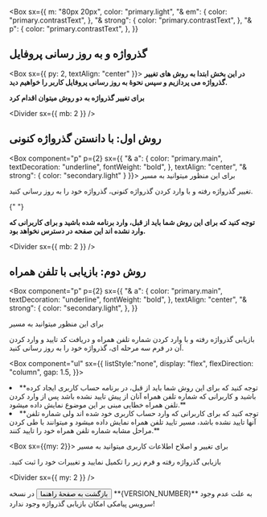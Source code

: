 
<Box
  sx={{
    m: "80px 20px",
    color: "primary.light",
    "& em": {
      color: "primary.contrastText",
    },
    "& strong": {
      color: "primary.contrastText",
    },
    "& p": {
      color: "primary.contrastText",
    },
  }}
>

## گذرواژه و به روز رسانی پروفایل

<Box sx={{ py: 2, textAlign: "center" }}>
  **در این بخش ابتدا به روش های تغییر گذرواژه می پردازیم و سپس نحوۀ به روز رسانی پروفایل کاربر را خواهیم دید.**

**برای تغییر گذرواژه به دو روش میتوان اقدام کرد**

</Box>

<Divider sx={{ mb: 2 }} />

## **روش اول:** با دانستن گذرواژه کنونی

<Box component="p" p={2} sx={{
  "& a": {
    color: "primary.main",
    textDecoration: "underline",
    fontWeight: "bold",
  },
  textAlign: "center",
  "& strong": {
    color: "secondary.light"
  }
}}>
  برای این منظور میتوانید به مسیر 
 <Link href="/auth/change-password">تغییر گذرواژه</Link>
  رفته و با وارد کردن گذرواژه کنونی، گذرواژه خود را به روز رسانی کنید.

{" "}

<Box display="flex" py={4}>
  <ChangePasswordForm mdx />
</Box>

**توجه کنید که برای این روش شما باید از قبل، وارد برنامه شده باشید و برای کاربرانی که وارد نشده اند این صفحه در دسترس نخواهد بود.**

</Box>

<Divider sx={{ mb: 2 }} />
## **روش دوم:** بازیابی با تلفن همراه

<Box
  component="p"
  p={2}
  sx={{
    "& a": {
      color: "primary.main",
      textDecoration: "underline",
      fontWeight: "bold",
    },
    textAlign: "center",
    "& strong": {
      color: "secondary.light",
    },
  }}
>
  برای این منظور میتوانید به مسیر
  <Link href="/password-recovery">بازیابی گذرواژه</Link>
  رفته و با وارد کردن شماره تلفن همراه و دریافت کد تایید و وارد کردن آن در فرم سه مرحله ای، گذرواژه خود را به روز
  رسانی کنید.
  <Box py={4}></Box>

<Box component="ul" sx={{
  listStyle:"none",
  display: "flex",
  flexDirection: "column",
  gap: 1.5,
}}>

<li>
 **توجه کنید که برای این روش شما باید از قبل، در برنامه حساب کاربری ایجاد کرده باشید و کاربرانی که شماره تلفن همراه آنان از پیش تایید نشده باشد پس از وارد کردن تلفن همراه خطایی مبنی بر این موضوع نمایش داده میشود.**
</li>
<li>
 **توجه کنید که برای کاربرانی که وارد حساب کاربری خود شده اند ولی شماره تلفن آنها تایید نشده باشد، مسیر <Link href="/auth/confirm-phone-number">تایید تلفن همراه</Link> نمایش داده میشود و میتوانند با طی کردن مراحل مشابه شماره تلفن همراه خود را تایید کنند.**
</li>
<Divider mt={2} />
</Box>

<Box sx={{my: 2}}>
برای تغییر و اصلاح اطلاعات کاربری میتوانید به مسیر 
<Link href="/auth/update-profile">بازیابی گذرواژه</Link>
رفته و فرم زیر را تکمیل نمایید و تغییرات خود را ثبت کنید.
  <Box display="flex" py={4}>
    <UpdateProfileForm mdx />
  </Box>
</Box>
</Box>

<Divider sx={{ my: 2 }} />
<Link href="/how-to-use">
<Button component="div" sx={{fontSize: "16px", "& p": {
    color: "primary.main"
}}}>
بازگشت به صفحۀ راهنما
</Button>
</Link>
<Divider sx={{my: 2}}/>
<Box component="footer">
  در نسخه **{VERSION_NUMBER}** به علت عدم وجود سرویس پیامکی امکان بازیابی گذرواژه وجود ندارد!
</Box>
</Box>
